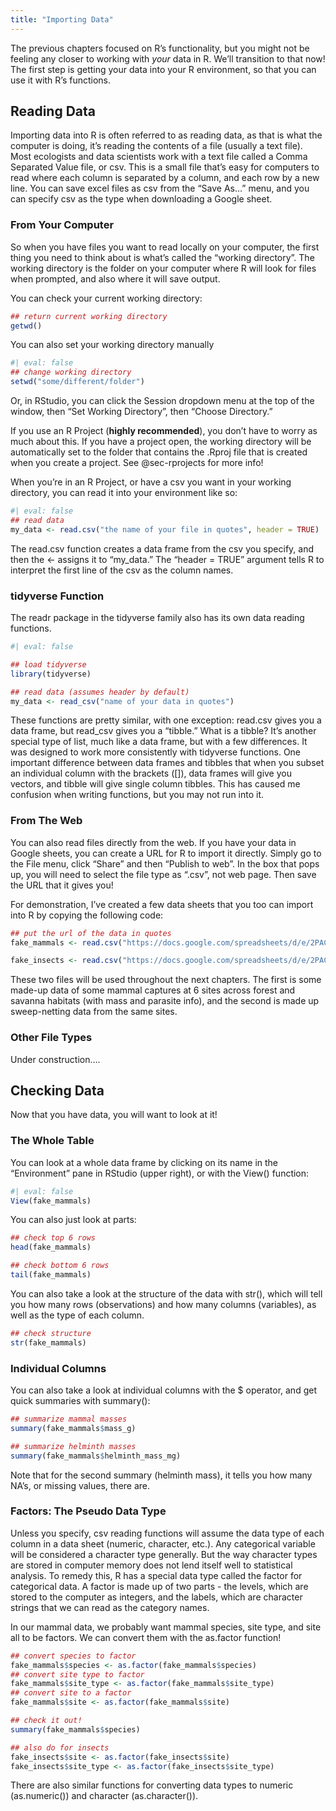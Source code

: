 ```yaml
---
title: "Importing Data"
---
```


The previous chapters focused on R's functionality, but you might not be feeling any closer to working with *your* data in R. We'll transition to that now! The first step is getting your data into your R environment, so that you can use it with R's functions.

## Reading Data

Importing data into R is often referred to as reading data, as that is what the computer is doing, it's reading the contents of a file (usually a text file). Most ecologists and data scientists work with a text file called a Comma Separated Value file, or csv. This is a small file that's easy for computers to read where each column is separated by a column, and each row by a new line. You can save excel files as csv from the "Save As..." menu, and you can specify csv as the type when downloading a Google sheet.

### From Your Computer

So when you have files you want to read locally on your computer, the first thing you need to think about is what's called the "working directory". The working directory is the folder on your computer where R will look for files when prompted, and also where it will save output.

You can check your current working directory:

```r
## return current working directory
getwd()
```

You can also set your working directory manually

```r
#| eval: false
## change working directory
setwd("some/different/folder")
```

Or, in RStudio, you can click the Session dropdown menu at the top of the window, then "Set Working Directory", then "Choose Directory."

If you use an R Project (**highly recommended**), you don't have to worry as much about this. If you have a project open, the working directory will be automatically set to the folder that contains the .Rproj file that is created when you create a project. See @sec-rprojects for more info!

When you're in an R Project, or have a csv you want in your working directory, you can read it into your environment like so:

```r
#| eval: false
## read data
my_data <- read.csv("the name of your file in quotes", header = TRUE)
```

The read.csv function creates a data frame from the csv you specify, and then the \<- assigns it to "my_data." The "header = TRUE" argument tells R to interpret the first line of the csv as the column names.

### tidyverse Function

The readr package in the tidyverse family also has its own data reading functions.

```r
#| eval: false

## load tidyverse
library(tidyverse)

## read data (assumes header by default)
my_data <- read_csv("name of your data in quotes")
```

These functions are pretty similar, with one exception: read.csv gives you a data frame, but read_csv gives you a "tibble." What is a tibble? It's another special type of list, much like a data frame, but with a few differences. It was designed to work more consistently with tidyverse functions. One important difference between data frames and tibbles that when you subset an individual column with the brackets (\[\]), data frames will give you vectors, and tibble will give single column tibbles. This has caused me confusion when writing functions, but you may not run into it.

### From The Web {#sec-web_import}

You can also read files directly from the web. If you have your data in Google sheets, you can create a URL for R to import it directly. Simply go to the File menu, click "Share" and then "Publish to web". In the box that pops up, you will need to select the file type as ".csv", not web page. Then save the URL that it gives you!

For demonstration, I've created a few data sheets that you too can import into R by copying the following code:

```r
## put the url of the data in quotes
fake_mammals <- read.csv("https://docs.google.com/spreadsheets/d/e/2PACX-1vQ9mfx88nM33PC6WpIh3nSxMvkM98nEszw5gpUq7KdqbiCskF8Pqvrl0W2EqNf9rD1JEepb-hSMIb_j/pub?output=csv", header = TRUE)

fake_insects <- read.csv("https://docs.google.com/spreadsheets/d/e/2PACX-1vT0snHMdsxzzzkxt_JVRFooJDB60lGSJQlrjUU29tGYOhIpqvx_pzja3Eqr9l5b4f76yMFvkiGzuK1Z/pub?output=csv")
```

These two files will be used throughout the next chapters. The first is some made-up data of some mammal captures at 6 sites across forest and savanna habitats (with mass and parasite info), and the second is made up sweep-netting data from the same sites.

### Other File Types

Under construction....

## Checking Data

Now that you have data, you will want to look at it!

### The Whole Table

You can look at a whole data frame by clicking on its name in the "Environment" pane in RStudio (upper right), or with the View() function:

```r
#| eval: false
View(fake_mammals)

```

You can also just look at parts:

```r
## check top 6 rows
head(fake_mammals)

## check bottom 6 rows
tail(fake_mammals)
```

You can also take a look at the structure of the data with str(), which will tell you how many rows (observations) and how many columns (variables), as well as the type of each column.

```r
## check structure
str(fake_mammals)
```

### Individual Columns

You can also take a look at individual columns with the \$ operator, and get quick summaries with summary():

```r
## summarize mammal masses
summary(fake_mammals$mass_g)

## summarize helminth masses
summary(fake_mammals$helminth_mass_mg)
```

Note that for the second summary (helminth mass), it tells you how many NA's, or missing values, there are.

### Factors: The Pseudo Data Type {#sec-factors}

Unless you specify, csv reading functions will assume the data type of each column in a data sheet (numeric, character, etc.). Any categorical variable will be considered a character type generally. But the way character types are stored in computer memory does not lend itself well to statistical analysis. To remedy this, R has a special data type called the factor for categorical data. A factor is made up of two parts - the levels, which are stored to the computer as integers, and the labels, which are character strings that we can read as the category names.

In our mammal data, we probably want mammal species, site type, and site all to be factors. We can convert them with the as.factor function!

```r
## convert species to factor
fake_mammals$species <- as.factor(fake_mammals$species)
## convert site type to factor
fake_mammals$site_type <- as.factor(fake_mammals$site_type)
## convert site to a factor
fake_mammals$site <- as.factor(fake_mammals$site)

## check it out!
summary(fake_mammals$species)

## also do for insects
fake_insects$site <- as.factor(fake_insects$site)
fake_insects$site_type <- as.factor(fake_insects$site_type)

```

There are also similar functions for converting data types to numeric (as.numeric()) and character (as.character()).
